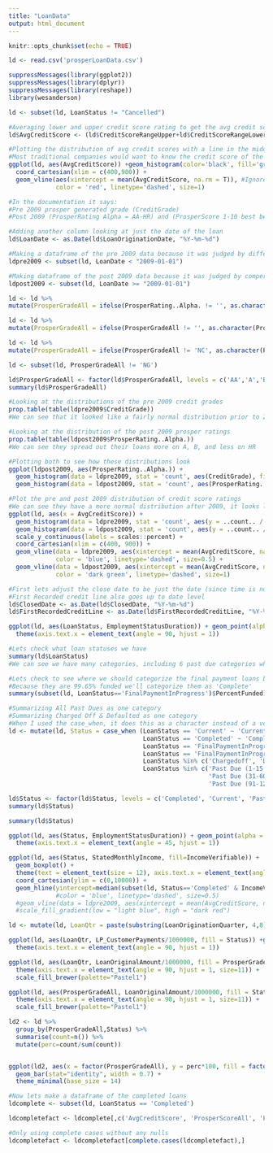 ```yaml
---
title: "LoanData"
output: html_document
---
```


```r
knitr::opts_chunk$set(echo = TRUE)
```

```r
ld <- read.csv('prosperLoanData.csv')
```

```r
suppressMessages(library(ggplot2))
suppressMessages(library(dplyr))
suppressMessages(library(reshape))
library(wesanderson)
```


```r
ld <- subset(ld, LoanStatus != "Cancelled")
```


```r
#Averaging lower and upper credit score rating to get the avg credit score rating
ld$AvgCreditScore <- (ld$CreditScoreRangeUpper+ld$CreditScoreRangeLower) / 2
```


```r
#Plotting the distribution of avg credit scores with a line in the middle for mean
#Most traditional companies would want to know the credit score of the portfolio as a measuring yardstick
ggplot(ld, aes(AvgCreditScore)) +geom_histogram(color='black', fill='gray') +
  coord_cartesian(xlim = c(400,900)) +
  geom_vline(aes(xintercept = mean(AvgCreditScore, na.rm = T)), #Ignore's NA values for mean 
             color = 'red', linetype='dashed', size=1)
```

```r
#In the documentation it says:
#Pre 2009 prosper generated grade (CreditGrade) 
#Post 2009 (ProsperRating Alpha = AA-HR) and (ProsperScore 1-10 best being 10)
```


```r
#Adding another column looking at just the date of the loan
ld$LoanDate <- as.Date(ld$LoanOriginationDate, "%Y-%m-%d")
```


```r
#Making a dataframe of the pre 2009 data because it was judged by different scale (CreditGrade)
ldpre2009 <- subset(ld, LoanDate < "2009-01-01")
```

```r
#Making dataframe of the post 2009 data because it was judged by comperable but diff scale (ProsperRating Alpha)
ldpost2009 <- subset(ld, LoanDate >= "2009-01-01")
```

```r
ld <- ld %>%
mutate(ProsperGradeAll = ifelse(ProsperRating..Alpha. != '', as.character(ProsperRating..Alpha.), as.character(CreditGrade)))
```


```r
ld <- ld %>%
mutate(ProsperGradeAll = ifelse(ProsperGradeAll != '', as.character(ProsperGradeAll), 'NG'))
```


```r
ld <- ld %>%
mutate(ProsperGradeAll = ifelse(ProsperGradeAll != 'NC', as.character(ProsperGradeAll), 'NG'))
```

```r
ld <- subset(ld, ProsperGradeAll != 'NG')
```


```r
ld$ProsperGradeAll <- factor(ld$ProsperGradeAll, levels = c('AA','A','B', 'C', 'D', 'E', 'HR'))
summary(ld$ProsperGradeAll)
```


```r
#Looking at the distributions of the pre 2009 credit grades
prop.table(table(ldpre2009$CreditGrade))
#We can see that it looked like a fairly normal distribution prior to 2009
```

```r
#Looking at the distribution of the post 2009 prosper ratings
prop.table(table(ldpost2009$ProsperRating..Alpha.))
#We can see they spread out their loans more on A, B, and less on HR
```


```r
#Plotting both to see how these distributions look
ggplot(ldpost2009, aes(ProsperRating..Alpha.)) +
  geom_histogram(data = ldpre2009, stat = 'count', aes(CreditGrade), fill = 'blue', alpha = 0.7) + 
  geom_histogram(data = ldpost2009, stat = 'count', aes(ProsperRating..Alpha.), fill = 'green', alpha = 0.4)
```

```r
#Plot the pre and post 2009 distribution of credit score ratings 
#We can see they have a more normal distribution after 2009, it looks like they adjusted their risk in a good way
ggplot(ld, aes(x = AvgCreditScore)) +
  geom_histogram(data = ldpre2009, stat = 'count', aes(y = ..count.. / sum(..count..)), fill = 'blue', alpha = 0.4) + 
  geom_histogram(data = ldpost2009, stat = 'count', aes(y = ..count.. / sum(..count..)), fill = 'green', alpha = 0.5)+
  scale_y_continuous(labels = scales::percent) +
  coord_cartesian(xlim = c(400, 900)) + 
  geom_vline(data = ldpre2009, aes(xintercept = mean(AvgCreditScore, na.rm = T)), 
             color = 'blue', linetype='dashed', size=0.5) +
  geom_vline(data = ldpost2009, aes(xintercept = mean(AvgCreditScore, na.rm = T)), 
             color = 'dark green', linetype='dashed', size=1)

```


```r
#First lets adjust the close date to be just the date (since time is not in it anyway)
#First Recorded credit line also goes up to date level
ld$ClosedDate <- as.Date(ld$ClosedDate, "%Y-%m-%d")
ld$FirstRecordedCreditLine <- as.Date(ld$FirstRecordedCreditLine, "%Y-%m-%d")
```


```r
ggplot(ld, aes(LoanStatus, EmploymentStatusDuration)) + geom_point(alpha = 1/100) +
  theme(axis.text.x = element_text(angle = 90, hjust = 1))
```

```r
#Lets check what loan statuses we have
summary(ld$LoanStatus)
#We can see we have many categories, including 6 past due categories which we could simplify
```

```r
#Lets check to see where we should categorize the final payment loans by looking at their % funded
#Because they are 99.65% funded we'll categorize them as 'Complete'
summary(subset(ld, LoanStatus=='FinalPaymentInProgress')$PercentFunded)
```


```r
#Summarizing All Past Dues as one category 
#Summarizing Charged Off & Defaulted as one category
#When I used the case_when, it does this as a character instead of a vector, so changing to vector after case_when
ld <- mutate(ld, Status = case_when (LoanStatus == 'Current' ~ 'Current',
                                     LoanStatus == 'Completed' ~ 'Completed',
                                     LoanStatus == 'FinalPaymentInProgress' & PercentFunded >= 0.95 ~ 'Completed',
                                     LoanStatus == 'FinalPaymentInProgress' & PercentFunded < 0.95 ~ 'Past Due',
                                     LoanStatus %in% c('Chargedoff', 'Defaulted') ~ 'Defaulted',
                                     LoanStatus %in% c('Past Due (1-15 days)', 'Past Due (16-30 days)', 
                                                       'Past Due (31-60 days)', 'Past Due (61-90 days)', 
                                                       'Past Due (91-120 days)', 'Past Due (>120 days)') ~ 'Past Due'))

ld$Status <- factor(ld$Status, levels = c('Completed', 'Current', 'Past Due', 'Defaulted'))
summary(ld$Status)
```


```r
summary(ld$Status)
```


```r
ggplot(ld, aes(Status, EmploymentStatusDuration)) + geom_point(alpha = 1/100) +
  theme(axis.text.x = element_text(angle = 45, hjust = 1))
```


```r
ggplot(ld, aes(Status, StatedMonthlyIncome, fill=IncomeVerifiable)) + 
  geom_boxplot() +
  theme(text = element_text(size = 12), axis.text.x = element_text(angle = 35, hjust = 1)) +
  coord_cartesian(ylim = c(0,10000)) +
  geom_hline(yintercept=median(subset(ld, Status=='Completed' & IncomeVerifiable=='False')$StatedMonthlyIncome))
             #color = 'blue', linetype='dashed', size=0.5)
  #geom_vline(data = ldpre2009, aes(xintercept = mean(AvgCreditScore, na.rm = T)), 
  #scale_fill_gradient(low = "light blue", high = "dark red")
```

```r
ld <- mutate(ld, LoanQtr = paste(substring(LoanOriginationQuarter, 4,8), substring(LoanOriginationQuarter, 1,2)))
```



```r
ggplot(ld, aes(LoanQtr, LP_CustomerPayments/1000000, fill = Status)) +geom_bar(stat = 'identity') +
  theme(axis.text.x = element_text(angle = 90, hjust = 1))
```

```r
ggplot(ld, aes(LoanQtr, LoanOriginalAmount/1000000, fill = ProsperGradeAll)) +geom_bar(stat='identity') +
  theme(axis.text.x = element_text(angle = 90, hjust = 1, size=11)) +
  scale_fill_brewer(palette="Pastel1")
```

```r
ggplot(ld, aes(ProsperGradeAll, LoanOriginalAmount/1000000, fill = Status)) +geom_bar(stat='identity') +
  theme(axis.text.x = element_text(angle = 90, hjust = 1, size=11)) +
  scale_fill_brewer(palette="Pastel1")
```


```r
ld2 <- ld %>% 
  group_by(ProsperGradeAll,Status) %>% 
  summarise(count=n()) %>% 
  mutate(perc=count/sum(count))


ggplot(ld2, aes(x = factor(ProsperGradeAll), y = perc*100, fill = factor(Status))) +
  geom_bar(stat="identity", width = 0.7) +
  theme_minimal(base_size = 14) 

```


```r
#Now lets make a dataframe of the completed loans
ldcomplete <- subset(ld, LoanStatus == 'Completed')
```



```r
ldcompletefact <- ldcomplete[,c('AvgCreditScore', 'ProsperScoreAll', 'EmploymentStatusDuration', 'IsBorrowerHomeowner', 'OpenCreditLines', 'TotalCreditLinespast7years', 'OpenRevolvingAccounts', 'InquiriesLast6Months', 'TotalInquiries', 'CurrentDelinquencies', 'DelinquenciesLast7Years', 'PublicRecordsLast10Years', 'PublicRecordsLast12Months', 'BankcardUtilization', 'TotalTrades', 'TradesNeverDelinquent..percentage.', 'TradesOpenedLast6Months', 'DebtToIncomeRatio', 'IncomeVerifiable', 'StatedMonthlyIncome')]
```


```r
#Only using complete cases without any nulls
ldcompletefact <- ldcompletefact[complete.cases(ldcompletefact),]
```


